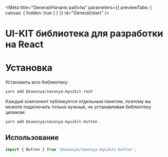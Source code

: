 
<Meta title="General/Начало работы" parameters={{ previewTabs: { canvas: { hidden: true } } }} id="General/start" />

# UI-KIT библиотека для разработки на React

# Установка

Установить всю библиотеку:

```bash
yarn add @savosya/savosya-myuikit-root
```

Каждый компонент публикуется отдельным пакетом, поэтому вы можете подключить только нужный, не устанавливая библиотеку целиком:

```bash
yarn add @savosya/savosya-myuikit-button
```

## Использование

```jsx
import { Button } from '@savosya/savosya-myuikit-button';
```
